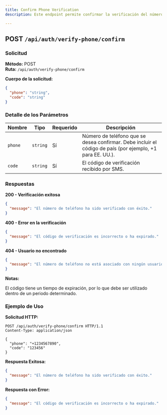 ```yaml
---
title: Confirm Phone Verification
description: Este endpoint permite confirmar la verificación del número de teléfono del usuario. El usuario debe proporcionar el código de verificación recibido por SMS.

---
```


## POST `/api/auth/verify-phone/confirm`

### Solicitud

**Método:** POST  
**Ruta:** `/api/auth/verify-phone/confirm`

**Cuerpo de la solicitud:**

```json
{
  "phone": "string",
  "code": "string"
}

```
### Detalle de los Parámetros

| **Nombre**        | **Tipo**  | **Requerido** | **Descripción**                                                |
|-------------------|-----------|---------------|----------------------------------------------------------------|
| `phone`           | `string`  | Sí            | Número de teléfono que se desea confirmar. Debe incluir el código de país (por ejemplo, +1 para EE. UU.).  |
| `code`            | `string`  | Sí            | 	El código de verificación recibido por SMS.                  |

### Respuestas

**200 - Verificación exitosa**

```json
{
  "message": "El número de teléfono ha sido verificado con éxito."
}

```

**400 - Error en la verificación**

```json
{
  "message": "El código de verificación es incorrecto o ha expirado."
}

```

**404 - Usuario no encontrado**

```json
{
  "message": "El número de teléfono no está asociado con ningún usuario registrado."
}

```

**Notas:**

El código tiene un tiempo de expiración, por lo que debe ser utilizado dentro de un periodo determinado.

### Ejemplo de Uso

**Solicitud HTTP:**

```https
POST /api/auth/verify-phone/confirm HTTP/1.1
Content-Type: application/json

{
  "phone": "+1234567890",
  "code": "123456"
}

```

**Respuesta Exitosa:**

```json
{
  "message": "El número de teléfono ha sido verificado con éxito."
}

```

**Respuesta con Error:**

```json
{
  "message": "El código de verificación es incorrecto o ha expirado."
}

```